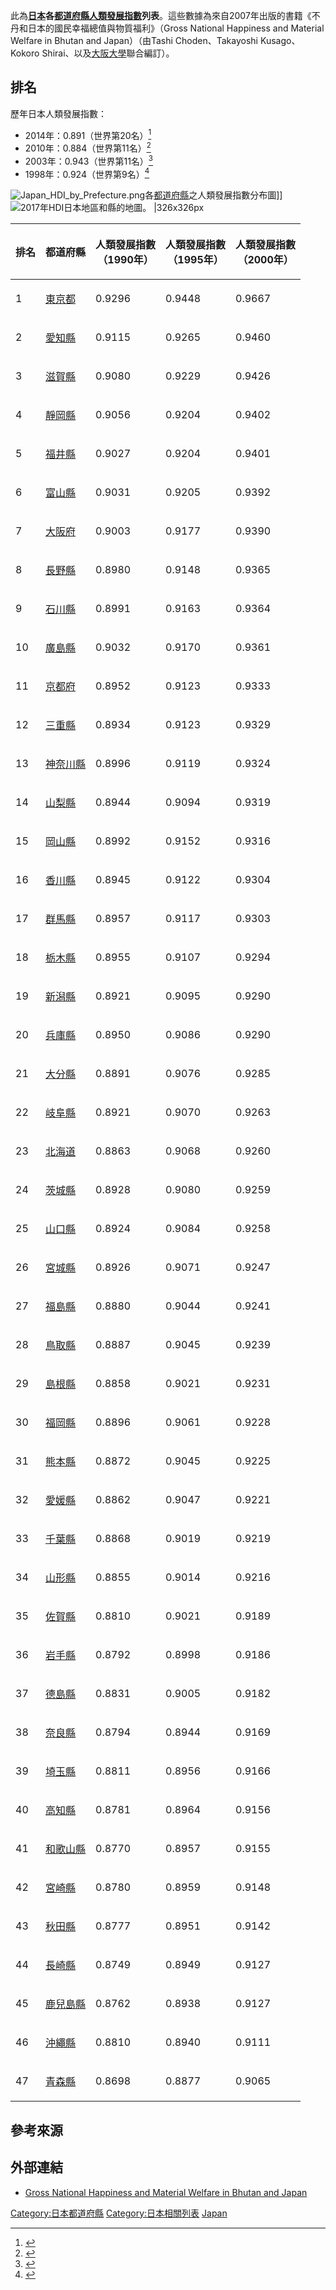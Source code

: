 此為'''[[日本|日本]]各[[都道府縣|都道府縣]][[人類發展指數|人類發展指數]]列表'''。這些數據為來自2007年出版的書籍《不丹和日本的國民幸福總值與物質福利》（Gross National Happiness and Material Welfare in Bhutan and Japan）（由Tashi Choden、Takayoshi Kusago、Kokoro Shirai、{{le|不丹研究中心|Centre for Bhutan Studies and GNH Research}}以及[[大阪大學|大阪大學]]聯合編訂）。

==排名==
歷年日本人類發展指數：
*2014年：0.891（世界第20名）<ref name=HDI2015>{{Cite web |url=http://hdr.undp.org/en/content/human-development-report-2015-work-human-development |title=Human Development Report 2015 |access-date=2015-12-15 |archive-date=2015-12-17 |archive-url=https://web.archive.org/web/20151217001946/http://hdr.undp.org/en/content/human-development-report-2015-work-human-development |dead-url=no }}</ref>
*2010年：0.884（世界第11名）<ref name=HDI2010>{{Cite web |url=http://hdr.undp.org/en/content/human-development-report-2010 |title=Human Development Report 2010 |access-date=2015-12-15 |archive-date=2015-12-22 |archive-url=https://web.archive.org/web/20151222145515/http://hdr.undp.org/en/content/human-development-report-2010 |dead-url=no }}</ref>
*2003年：0.943（世界第11名）<ref name=HDI2005>{{Cite web |url=http://hdr.undp.org/en/content/human-development-report-2005 |title=Human Development Report 2005 |access-date=2015-12-15 |archive-date=2020-12-10 |archive-url=https://web.archive.org/web/20201210135009/http://hdr.undp.org/en/content/human-development-report-2005 |dead-url=no }}</ref>
*1998年：0.924（世界第9名）<ref name=HDI2000>{{Cite web |url=http://hdr.undp.org/en/content/human-development-report-2000 |title=Human Development Report 2000 |access-date=2015-12-15 |archive-date=2020-11-30 |archive-url=https://web.archive.org/web/20201130182225/http://hdr.undp.org/en/content/human-development-report-2000 |dead-url=no }}</ref>

[[File:Japan_HDI_by_Prefecture.png|thumb]]各[[都道府縣|都道府縣]]之人類發展指數分布圖]]
[[File:Japanese prefectures by HDI (2017).svg|thumb|2017年HDI日本地區和縣的地圖。<br />
{{legend|#00023a|> 0.930}}
{{legend|#000074|0.900 – 0.930}}
{{legend|#0010c0|0.890 – 0.900}}
{{legend|#4769ff|< 0.890}}|326x326px]]

{| class="wikitable sortable" style="margin:0.5em auto"
! 排名 !! 都道府縣 !! 人類發展指數<br />（1990年） !! 人類發展指數<br />（1995年） !! 人類發展指數<br />（2000年）
|-
|1||[[東京都|東京都]]||0.9296||0.9448||0.9667
|-
|2||[[愛知縣|愛知縣]]||0.9115||0.9265||0.9460
|-
|3||[[滋賀縣|滋賀縣]]||0.9080||0.9229||0.9426
|-
|4||[[靜岡縣|靜岡縣]]||0.9056||0.9204||0.9402
|-
|5||[[福井縣|福井縣]]||0.9027||0.9204||0.9401
|-
|6||[[富山縣|富山縣]]||0.9031||0.9205||0.9392
|-
|7||[[大阪府|大阪府]]||0.9003||0.9177||0.9390
|-
|8||[[長野縣|長野縣]]||0.8980||0.9148||0.9365
|-
|9||[[石川縣|石川縣]]||0.8991||0.9163||0.9364
|-
|10||[[廣島縣|廣島縣]]||0.9032||0.9170||0.9361
|-
|11||[[京都府|京都府]]||0.8952||0.9123||0.9333
|-
|12||[[三重縣|三重縣]]||0.8934||0.9123||0.9329
|-
|13||[[神奈川縣|神奈川縣]]||0.8996||0.9119||0.9324
|-
|14||[[山梨縣|山梨縣]]||0.8944||0.9094||0.9319
|-
|15||[[岡山縣|岡山縣]]||0.8992||0.9152||0.9316
|-
|16||[[香川縣|香川縣]]||0.8945||0.9122||0.9304
|-
|17||[[群馬縣|群馬縣]]||0.8957||0.9117||0.9303
|-
|18||[[栃木縣|栃木縣]]||0.8955||0.9107||0.9294
|-
|19||[[新潟縣|新潟縣]]||0.8921||0.9095||0.9290
|-
|20||[[兵庫縣|兵庫縣]]||0.8950||0.9086||0.9290
|-
|21||[[大分縣|大分縣]]||0.8891||0.9076||0.9285
|-
|22||[[岐阜縣|岐阜縣]]||0.8921||0.9070||0.9263
|-
|23||[[北海道|北海道]]||0.8863||0.9068||0.9260
|-
|24||[[茨城縣|茨城縣]]||0.8928||0.9080||0.9259
|-
|25||[[山口縣|山口縣]]||0.8924||0.9084||0.9258
|-
|26||[[宮城縣|宮城縣]]||0.8926||0.9071||0.9247
|-
|27||[[福島縣|福島縣]]||0.8880||0.9044||0.9241
|-
|28||[[鳥取縣|鳥取縣]]||0.8887||0.9045||0.9239
|-
|29||[[島根縣|島根縣]]||0.8858||0.9021||0.9231
|-
|30||[[福岡縣|福岡縣]]||0.8896||0.9061||0.9228
|-
|31||[[熊本縣|熊本縣]]||0.8872||0.9045||0.9225
|-
|32||[[愛媛縣|愛媛縣]]||0.8862||0.9047||0.9221
|-
|33||[[千葉縣|千葉縣]]||0.8868||0.9019||0.9219
|-
|34||[[山形縣|山形縣]]||0.8855||0.9014||0.9216
|-
|35||[[佐賀縣|佐賀縣]]||0.8810||0.9021||0.9189
|-
|36||[[岩手縣|岩手縣]]||0.8792||0.8998||0.9186
|-
|37||[[德島縣|德島縣]]||0.8831||0.9005||0.9182
|-
|38||[[奈良縣|奈良縣]]||0.8794||0.8944||0.9169
|-
|39||[[埼玉縣|埼玉縣]]||0.8811||0.8956||0.9166
|-
|40||[[高知縣|高知縣]]||0.8781||0.8964||0.9156
|-
|41||[[和歌山縣|和歌山縣]]||0.8770||0.8957||0.9155
|-
|42||[[宮崎縣|宮崎縣]]||0.8780||0.8959||0.9148
|-
|43||[[秋田縣|秋田縣]]||0.8777||0.8951||0.9142
|-
|44||[[長崎縣|長崎縣]]||0.8749||0.8949||0.9127
|-
|45||[[鹿兒島縣|鹿兒島縣]]||0.8762||0.8938||0.9127
|-
|46||[[沖繩縣|沖繩縣]]||0.8810||0.8940||0.9111
|-
|47||[[青森縣|青森縣]]||0.8698||0.8877||0.9065
|}

==參考來源==
{{reflist}}

==外部連結==
* [http://www.bhutanstudies.org.bt/gross-national-happiness-and-material-welfare-in-bhutan-and-japan/ Gross National Happiness and Material Welfare in Bhutan and Japan] {{Wayback|url=http://www.bhutanstudies.org.bt/gross-national-happiness-and-material-welfare-in-bhutan-and-japan/ |date=20200715041402 }}

{{人类发展指数}}
[[Category:日本都道府縣|Category:日本都道府縣]]
[[Category:日本相關列表|Category:日本相關列表]]
[[Category:人類發展指數|Japan]]